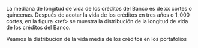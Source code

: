<!-- # Methods -->

<!-- We describe our methods in this chapter. -->


La mediana de longitud de vida de los créditos del Banco es de xx cortes o quincenas. Después de acotar la vida de los créditos en tres años o $1,000$ cortes, en la figura \<ref\> se muestra la distribución de la longitud de vida de los créditos del Banco.  

Veamos la distribución de la vida media de los créditos en los portafolios
